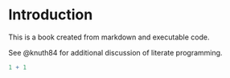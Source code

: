 # <yrChapterNumber></yrChapterNumber> Introduction

This is a book created from markdown and executable code.

See @knuth84 for additional discussion of literate programming.

```r
1 + 1
```
